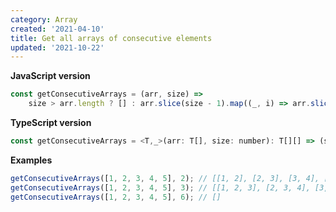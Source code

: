 ```yaml
---
category: Array
created: '2021-04-10'
title: Get all arrays of consecutive elements
updated: '2021-10-22'
---
```


**JavaScript version**

```js
const getConsecutiveArrays = (arr, size) =>
    size > arr.length ? [] : arr.slice(size - 1).map((_, i) => arr.slice(i, size + i));
```

**TypeScript version**

```js
const getConsecutiveArrays = <T,_>(arr: T[], size: number): T[][] => (size > arr.length ? [] : arr.slice(size - 1).map((_, i) => arr.slice(i, size + i)));
```

**Examples**

```js
getConsecutiveArrays([1, 2, 3, 4, 5], 2); // [[1, 2], [2, 3], [3, 4], [4, 5]]
getConsecutiveArrays([1, 2, 3, 4, 5], 3); // [[1, 2, 3], [2, 3, 4], [3, 4, 5]]
getConsecutiveArrays([1, 2, 3, 4, 5], 6); // []
```
